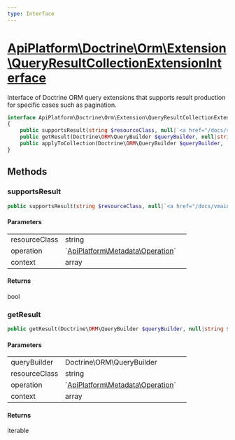 ```yaml
---
type: Interface
---
```


# [ApiPlatform\Doctrine\Orm\Extension\QueryResultCollectionExtensionInterface](/docs/vmain/reference/Doctrine/Orm/Extension/QueryResultCollectionExtensionInterface)

Interface of Doctrine ORM query extensions that supports result production
for specific cases such as pagination.



```php
interface ApiPlatform\Doctrine\Orm\Extension\QueryResultCollectionExtensionInterface implements `<a href="/docs/vmain/reference/Doctrine/Orm/Extension/QueryCollectionExtensionInterface">ApiPlatform\Doctrine\Orm\Extension\QueryCollectionExtensionInterface</a>`
{
    public supportsResult(string $resourceClass, null|`<a href="/docs/vmain/reference/Metadata/Operation">ApiPlatform\Metadata\Operation</a>` $operation, array $context): bool
    public getResult(Doctrine\ORM\QueryBuilder $queryBuilder, null|string $resourceClass, null|`<a href="/docs/vmain/reference/Metadata/Operation">ApiPlatform\Metadata\Operation</a>` $operation, array $context): iterable
    public applyToCollection(Doctrine\ORM\QueryBuilder $queryBuilder, `<a href="/docs/vmain/reference/Doctrine/Orm/Util/QueryNameGeneratorInterface">ApiPlatform\Doctrine\Orm\Util\QueryNameGeneratorInterface</a>` $queryNameGenerator, string $resourceClass, null|`<a href="/docs/vmain/reference/Metadata/Operation">ApiPlatform\Metadata\Operation</a>` $operation, array $context): null
}
```
## Methods

### supportsResult



```php
public supportsResult(string $resourceClass, null|`<a href="/docs/vmain/reference/Metadata/Operation">ApiPlatform\Metadata\Operation</a>` $operation, array $context): bool
```

#### Parameters

<table><tbody>
<tr><td>resourceClass</td><td>string</td><td></td></tr><tr><td>operation</td><td>`<a href="/docs/vmain/reference/Metadata/Operation">ApiPlatform\Metadata\Operation</a>`</td><td></td></tr><tr><td>context</td><td>array</td><td></td></tr>
</tbody>
</table>

#### Returns

bool

### getResult



```php
public getResult(Doctrine\ORM\QueryBuilder $queryBuilder, null|string $resourceClass, null|`<a href="/docs/vmain/reference/Metadata/Operation">ApiPlatform\Metadata\Operation</a>` $operation, array $context): iterable
```

#### Parameters

<table><tbody>
<tr><td>queryBuilder</td><td>Doctrine\ORM\QueryBuilder</td><td></td></tr><tr><td>resourceClass</td><td>string</td><td></td></tr><tr><td>operation</td><td>`<a href="/docs/vmain/reference/Metadata/Operation">ApiPlatform\Metadata\Operation</a>`</td><td></td></tr><tr><td>context</td><td>array</td><td></td></tr>
</tbody>
</table>

#### Returns

iterable
